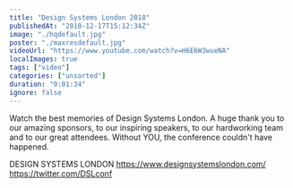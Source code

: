 ```yaml
---
title: "Design Systems London 2018"
publishedAt: "2018-12-17T15:12:34Z"
image: "./hqdefault.jpg"
poster: "./maxresdefault.jpg"
videoUrl: "https://www.youtube.com/watch?v=H6E6W3wueNA"
localImages: true
tags: ["video"]
categories: ["unsorted"]
duration: "0:01:34"
ignore: false
---
```

Watch the best memories of Design Systems London.
A huge thank you to our amazing sponsors, to our inspiring speakers, to our hardworking team and to our great attendees. Without YOU, the conference couldn't have happened. 


DESIGN SYSTEMS LONDON 
https://www.designsystemslondon.com/
https://twitter.com/DSLconf
